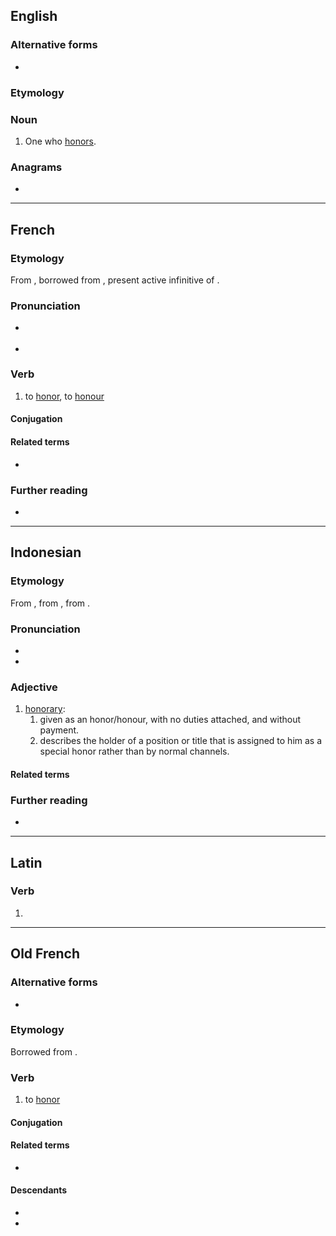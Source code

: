 ==English==

===Alternative forms===
* {{l|en|honourer}}

===Etymology===
{{suffix|en|honor|er}}

===Noun===
{{en-noun}}

# One who [[honor]]s.

===Anagrams===
* {{anagrams|en|a=ehnoorr|hornero|rehonor}}

----

==French==

===Etymology===
From {{inh|fr|fro|honorer}}, borrowed from {{bor|fr|la|honorāre}}, present active infinitive of {{m|la|honōrō}}.

===Pronunciation===
* {{fr-muteh}} {{fr-IPA}}
* {{audio|fr|Fr-honorer.ogg|Audio}}

===Verb===
{{fr-verb}}

# to [[honor]], to [[honour]]

====Conjugation====
{{fr-conj-auto}}

====Related terms====
* {{l|fr|honneur}}

===Further reading===
* {{R:TLFi}}

----

==Indonesian==

===Etymology===
From {{bor|id|nl|honorair}}, from {{der|id|fr|honoraire}}, from {{der|id|la|honorarius}}.

===Pronunciation===
* {{IPA|id|[hoˈnorɛr]}}
* {{hyphenation|id|ho|no|rèr}}

===Adjective===
{{id-noun|head=|pl=-}}

# [[honorary]]:
## given as an honor/honour, with no duties attached, and without payment.
## describes the holder of a position or title that is assigned to him as a special honor rather than by normal channels.

====Related terms====
{{rel4|id|
| honor
| honorarium
|}}

===Further reading===
* {{R:KBBI Daring}}

----

==Latin==

===Verb===
{{la-verb-form|honōrer}}

# {{inflection of|la|honōrō||1|s|pres|pasv|subj}}

----

==Old French==

===Alternative forms===
* {{alter|fro|honurer|onorer|onurer}}

===Etymology===
Borrowed from {{bor|fro|la|honoro|honoro, honorare}}.

===Verb===
{{head|fro|verb}}

# to [[honor]]

====Conjugation====
{{fro-conj-er}}

====Related terms====
* {{l|fro|honor}}

====Descendants====
* {{desc|bor=1|en|to [[honour]]|to [[honor]]}}
* {{desc|fr|honorer}}